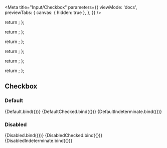 
<Meta
  title="Input/Checkbox"
  parameters={{
    viewMode: 'docs',
    previewTabs: {
      canvas: { hidden: true },
    },
  }}
/>

  return <Checkbox />;
};

  return <Checkbox checked />;
};

  return <Checkbox indeterminate />;
};

  return <Checkbox disabled />;
};

  return <Checkbox disabled checked />;
};

  return <Checkbox disabled indeterminate />;
};

## Checkbox

### Default

<Canvas>
  <Story name="default" args={{}}>
    {Default.bind({})}
  </Story>
  <Story name="default-checked" args={{}}>
    {DefaultChecked.bind({})}
  </Story>
  <Story name="default-indeterminate" args={{}}>
    {DefaultIndeterminate.bind({})}
  </Story>
</Canvas>

### Disabled

<Canvas>
  <Story name="disabled" args={{}}>
    {Disabled.bind({})}
  </Story>
  <Story name="disabled-checked" args={{}}>
    {DisabledChecked.bind({})}
  </Story>
  <Story name="disabled-indeterminate" args={{}}>
    {DisabledIndeterminate.bind({})}
  </Story>
</Canvas>
